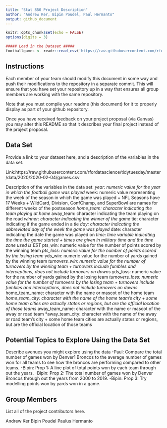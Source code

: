 ```yaml
---
title: "Stat 850 Project Description"
author: "Andrew Ker, Bipin Poudel, Paul Hermanto"
output: github_document
---
```


```r
knitr::opts_chunk$set(echo = FALSE)
options(digits = 3)
```

```r
##### Load in the Dataset #####
footballgames <- readr::read_csv('https://raw.githubusercontent.com/rfordatascience/tidytuesday/master/data/2020/2020-02-04/games.csv')
```



## Instructions

Each member of your team should modify this document in some way and push their modifications to the repository in a separate commit. This will ensure that you have set your repository up in a way that ensures all group members are working with the same repository. 

Note that you must compile your readme (this document) for it to properly display as part of your github repository. 

Once you have received feedback on your project proposal (via Canvas) you may alter this README so that it describes your final project instead of the project proposal. 

## Data Set
Provide a link to your dataset here, and a description of the variables in the data set.

Link:https://raw.githubusercontent.com/rfordatascience/tidytuesday/master/data/2020/2020-02-04/games.csv

Description of the variables in the data set:
*year: numeric value for the year in which the football game was played
*week: numeric value representing the week of the season in which the game was played
  + NFL Seasons have 17 Weeks
  + WildCard, Division, ConfChamp, and SuperBowl are names for different weeks of the postseason
*home_team: character indicating the team playing at home
*away_team: character indicating the team playing on the road
*winner: character indicating the winner of the game
*tie: character indicating if the game ended in a tie
*day: character indicating the abbreviated day of the week the game was played
*date: character indicating the date the game was played on
*time: time variable indicating the time the game started
  + times are given in military time and the time zone used is EST
*pts_win: numeric value for the number of points scored by the winning team
*pts_loss: numeric value for the number of points scored by the losing team
*yds_win: numeric value for the number of yards gained by the winning team
*turnovers_win: numeric value for the number of turnovers by the winning team
  + turnovers include fumbles and interceptions, does not include turnovers on downs
*yds_loss: numeric value for the number of yards gained by the losing team
*turnovers_loss: numeric value for the number of turnovers by the losing team
  + turnovers include fumbles and interceptions, does not include turnovers on downs
*home_team_name: character with the name or mascot of the home team
*home_team_city: character with the name of the home team's city
  + some home team cities are actually states or regions, but are the official location of those teams
*away_team_name: character with the name or mascot of the away or road team
*away_team_city: character with the name of the away or road team's city
  + some home team cities are actually states or regions, but are the official location of those teams



## Potential Topics to Explore Using the Data Set
Describe avenues you might explore using the data
-Paul: Compare the total number of games won by Denver1 Broncos to the average number of games won for all teams to see how the broncos are performing compared to other teams.
-Bipin: Prop 1: A line plot of total points won by each team through out the years.
-Bipin: Prop 2: The total number of games won by Denver Broncos through out the years from 2000 to 2019. 
-Bipin: Prop 3: Try modelling points won by yards won in a game.



## Group Members
List all of the project contributors here.

Andrew Ker
Bipin Poudel
Paulus Hermanto

